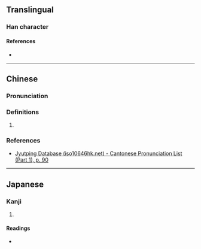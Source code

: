 {{character info}}
==Translingual==

===Han character===
{{Han char|rn=37|rad=大|as=03|sn=6|four=|canj=KF,XXKF|ids=⿱大小}}

====References====
* {{Han ref|kx=0249.130|dkj=05849|dj=0509.040|hdz=10528.020|uh=5935|ud=22837}}

----

==Chinese==
{{zh-forms}}

===Pronunciation===
{{zh-pron
|m=yǎn,jiá
|c=jim5
|mc=y
|oc=y
|cat=
}}

===Definitions===
{{zh-hanzi}}

# {{rfdef|zh|sort=大03}}

===References===
* [http://www.iso10646hk.net/jp/document/download.jsp Jyutping Database (iso10646hk.net) - Cantonese Pronunciation List (Part 1), p. 90]

----

==Japanese==

===Kanji===
{{ja-kanji|grade=|rs=大03}}

# {{rfdef|ja|sort=大03}}

====Readings====
* {{ja-readings|on=[[えん]] (en), [[たう]] (tau), [[とう]] (tō)|kun=[[すすむ]] (susumu)}}